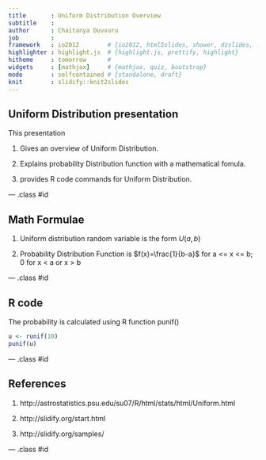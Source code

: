 ```yaml
---
title       : Uniform Distribution Overview
subtitle    : 
author      : Chaitanya Duvvuru
job         : 
framework   : io2012        # {io2012, html5slides, shower, dzslides, ...}
highlighter : highlight.js  # {highlight.js, prettify, highlight}
hitheme     : tomorrow      # 
widgets     : [mathjax]     # {mathjax, quiz, bootstrap}
mode        : selfcontained # {standalone, draft}
knit        : slidify::knit2slides
---
```


## Uniform Distribution presentation


This presentation 

1. Gives an overview of Uniform Distribution.

2. Explains probability Distribution function with a mathematical fomula.

3. provides R code commands for Uniform Distribution.

--- .class #id 

## Math Formulae


1. Uniform distribution random variable is the form $U(a,b)$

2. Probability Distribution Function  is $f(x)=\frac{1}{b-a}$ for a <= x <= b;
                                                            0 for x < a or x > b

--- .class #id 

## R code


The probability is calculated using R function punif()

```r
u <- runif(10) 
punif(u)
```


--- .class #id 

## References


1. http://astrostatistics.psu.edu/su07/R/html/stats/html/Uniform.html

2. http://slidify.org/start.html

3. http://slidify.org/samples/
 
--- .class #id 
